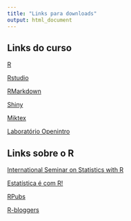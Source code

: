 ```yaml
---
title: "Links para downloads"
output: html_document
---
```

## Links do curso

[R](https://cran-r.c3sl.ufpr.br/bin/windows/base/)

[Rstudio](http://www.rstudio.com/products/rstudio/download)

[RMarkdown](https://rmarkdown.rstudio.com/)

[Shiny](https://www.rstudio.com/products/shiny/)

[Miktex](https://miktex.org/download)

[Laboratório Openintro](http://www.openintro.org)


<!--[Baixar](Panel101.dta)-->


## Links sobre o R


[International Seminar on Statistics with R](http://ser.uff.br/)

[Estatística é com R!](http://www.estatisticacomr.uff.br/)

[RPubs](https://rpubs.com/)

[R-bloggers](https://www.r-bloggers.com/)


